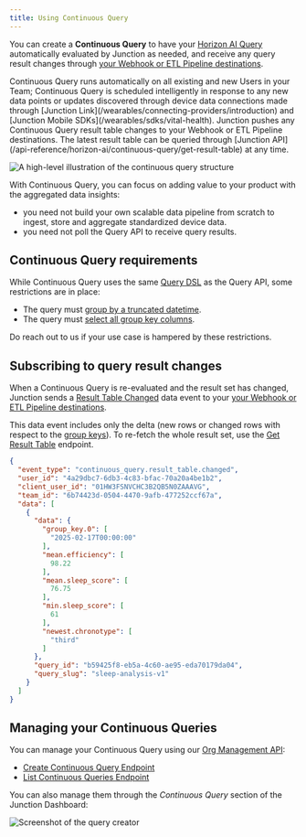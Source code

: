 ```yaml
---
title: Using Continuous Query
---
```



<HorizonAIBeta />

You can create a **Continuous Query** to have your [Horizon AI Query](/api-reference/horizon-ai/aggregation/overview)
automatically evaluated by Junction as needed, and receive any query result changes through [your Webhook or ETL Pipeline destinations](/webhooks/introduction).

<AccordionGroup>
<Accordion title="Automatic Evaluation" icon="wand-sparkles" defaultOpen>
Continuous Query runs automatically on all existing and new Users in your Team;
</Accordion>
<Accordion title="Continuous Change Monitoring" icon="camera-cctv" defaultOpen>
Continuous Query is scheduled intelligently in response to any new data points or updates discovered through device data connections
made through [Junction Link](/wearables/connecting-providers/introduction) and [Junction Mobile SDKs](/wearables/sdks/vital-health).
</Accordion>
<Accordion title="Result Pushing" icon="webhook" defaultOpen>
Junction pushes any Continuous Query result table changes to your Webhook or ETL Pipeline destinations.
</Accordion>
<Accordion title="Result Pulling" icon="table" defaultOpen>
The latest result table can be queried through [Junction API](/api-reference/horizon-ai/continuous-query/get-result-table) at any time.
</Accordion>
</AccordionGroup>

![A high-level illustration of the continuous query structure](/img/aggregation/continuous-query.png)

With Continuous Query, you can focus on adding value to your product with the aggregated data insights:

* you need not build your own scalable data pipeline from scratch to ingest, store and aggregate standardized device data.
* you need not poll the Query API to receive query results.


## Continuous Query requirements

While Continuous Query uses the same [Query DSL](/api-reference/horizon-ai/aggregation/query-dsl/) as the Query API, some
restrictions are in place:

* The query must [group by a truncated datetime](/api-reference/horizon-ai/aggregation/query-dsl/group-by-clause#group-by-a-truncated-datetime).
* The query must [select all group key columns](/api-reference/horizon-ai/aggregation/query-dsl/select-clause#select-the-group-key-columns).

<Note>
Do reach out to us if your use case is hampered by these restrictions.
</Note>

## Subscribing to query result changes

When a Continuous Query is re-evaluated and the result set has changed, Junction sends a [Result Table Changed](/event-catalog/continuous_query.result_table.changed)
data event to your [your Webhook or ETL Pipeline destinations](/webhooks/introduction).

This data event includes only the delta (new rows or changed rows with respect to the [group keys](](/api-reference/horizon-ai/aggregation/query-dsl/select-clause#select-the-group-key-columns))).
To re-fetch the whole result set, use the [Get Result Table](/api-reference/horizon-ai/continuous-query/get-result-table) endpoint.

```json
{
  "event_type": "continuous_query.result_table.changed",
  "user_id": "4a29dbc7-6db3-4c83-bfac-70a20a4be1b2",
  "client_user_id": "01HW3FSNVCHC3B2QB5N0ZAAAVG",
  "team_id": "6b74423d-0504-4470-9afb-477252ccf67a",
  "data": [
    {
      "data": {
        "group_key.0": [
          "2025-02-17T00:00:00"
        ],
        "mean.efficiency": [
          98.22
        ],
        "mean.sleep_score": [
          76.75
        ],
        "min.sleep_score": [
          61
        ],
        "newest.chronotype": [
          "third"
        ]
      },
      "query_id": "b59425f8-eb5a-4c60-ae95-eda70179da04",
      "query_slug": "sleep-analysis-v1"
    }
  ]
}
```

## Managing your Continuous Queries

You can manage your Continuous Query using our [Org Management API](/api-reference/org-management):

- [Create Continuous Query Endpoint](/api-reference/horizon-ai/continuous-query/create)
- [List Continuous Queries Endpoint](/api-reference/horizon-ai/continuous-query/list)

You can also manage them through the _Continuous Query_ section of the Junction Dashboard:

![Screenshot of the query creator](/img/aggregation/query-creator-dashboard.png)
